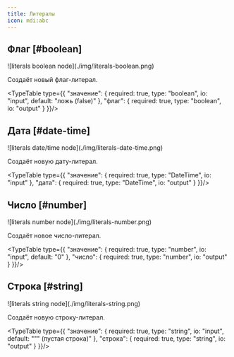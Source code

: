 ```yaml
---
title: Литералы
icon: mdi:abc
---
```


## Флаг [#boolean]

<Wrapper>
    ![literals boolean node](./img/literals-boolean.png)
</Wrapper>

Создаёт новый флаг-литерал.

<TypeTable type={{
    "значение": {
        required: true,
        type: "boolean",
        io: "input",
        default: "ложь (false)"
    },
    "флаг": {
        required: true,
        type: "boolean",
        io: "output"
    }
}}/>

## Дата [#date-time]

<Wrapper>
    ![literals date/time node](./img/literals-date-time.png)
</Wrapper>

Создаёт новую дату-литерал.

<TypeTable type={{
    "значение": {
        required: true,
        type: "DateTime",
        io: "input"
    },
    "дата": {
        required: true,
        type: "DateTime",
        io: "output"
    }
}}/>

## Число [#number]

<Wrapper>
    ![literals number node](./img/literals-number.png)
</Wrapper>

Создаёт новое число-литерал.

<TypeTable type={{
    "значение": {
        required: true,
        type: "number",
        io: "input",
        default: "0"
    },
    "число": {
        required: true,
        type: "number",
        io: "output"
    }
}}/>

## Строка [#string]

<Wrapper>
    ![literals string node](./img/literals-string.png)
</Wrapper>

Создаёт новую строку-литерал.

<TypeTable type={{
    "значение": {
        required: true,
        type: "string",
        io: "input",
        default: "\"\" (пустая строка)"
    },
    "строка": {
        required: true,
        type: "string",
        io: "output"
    }
}}/>